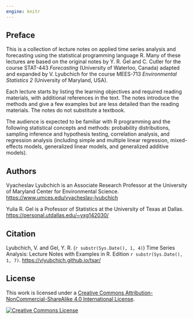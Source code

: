 ```yaml
---
engine: knitr
---
```


## Preface {.unnumbered}

This is a collection of lecture notes on applied time series analysis and forecasting using the statistical programming language R. 
Many of these lectures are based on the original notes by Y. R. Gel and C. Cutler for the course STAT-443 *Forecasting* (University of Waterloo, Canada) adapted and expanded by V. Lyubchich for the course MEES-713 *Environmental Statistics 2* (University of Maryland, USA).

Each lecture starts by listing the learning objectives and required reading materials, with additional references in the text. 
The notes introduce the methods and give a few examples but are less detailed than the reading materials. 
The notes do not substitute a textbook.

The audience is expected to be familiar with R programming and the following statistical concepts and methods:
probability distributions, 
sampling inference and hypothesis testing,
correlation analysis, 
and regression analysis (including 
simple and multiple linear regression, 
mixed-effects models, 
generalized linear models, and
generalized additive models).


## Authors {.unnumbered}

Vyacheslav Lyubchich is an Associate Research Professor at the University of Maryland Center for Environmental Science. 
<https://www.umces.edu/vyacheslav-lyubchich>

Yulia R. Gel is a Professor of Statistics at the University of Texas at Dallas.
<https://personal.utdallas.edu/~yxg142030/>


## Citation {.unnumbered}

Lyubchich, V. and Gel, Y. R. (`r substr(Sys.Date(), 1, 4)`) Time Series Analysis: Lecture Notes with Examples in R. Edition `r substr(Sys.Date(), 1, 7)`. 
<https://vlyubchich.github.io/tsar/>


## License {.unnumbered}

This work is licensed under a <a rel="license" href="http://creativecommons.org/licenses/by-nc-sa/4.0/">Creative Commons Attribution-NonCommercial-ShareAlike 4.0 International License</a>.

<a rel="license" href="http://creativecommons.org/licenses/by-nc-sa/4.0/"><img alt="Creative Commons License" style="border-width:0" src="https://i.creativecommons.org/l/by-nc-sa/4.0/88x31.png" /></a>
